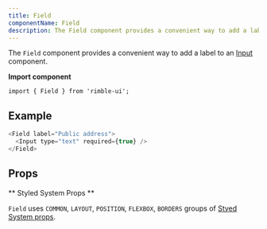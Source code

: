 ```yaml
---
title: Field
componentName: Field
description: The Field component provides a convenient way to add a label to an Input component.
---
```


The `Field` component provides a convenient way to add a label to an [Input](/components/rimble-ui/Input) component.

**Import component**

```lang=jsx
import { Field } from 'rimble-ui';
```

## Example

```js is=react-live
<Field label="Public address">
  <Input type="text" required={true} />
</Field>
```

## Props

<PropsTable propMetaData={props.propMetaData} />

** Styled System Props **

`Field` uses `COMMON`, `LAYOUT`, `POSITION`, `FLEXBOX`, `BORDERS` groups of [Styed System props](/components/rimble-ui/system-props).
